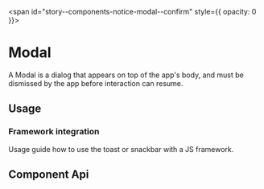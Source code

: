 
<span id="story--components-notice-modal--confirm" style={{ opacity: 0 }}></span>

# Modal

A Modal is a dialog that appears on top of the app's body, and must be dismissed by the app before interaction can resume.

<Canvas>
  <Story id="components-notice-modal--confirm" />
</Canvas>

## Usage

### Framework integration

Usage guide how to use the toast or snackbar with a JS framework.

<bal-doc-link-list>
  <a href="?path=/docs/usage-modal--page#usage-with-angular">
    <bal-doc-link-list-item template="angular"></bal-doc-link-list-item>
  </a>
  <a href="?path=/docs/usage-modal--page#usage-with-vue">
    <bal-doc-link-list-item template="vue"></bal-doc-link-list-item>
  </a>
</bal-doc-link-list>

## Component Api

<Description markdown={readme} />
<Description markdown={modalHeader} />
<Description markdown={modalBody} />

<br />


<Description markdown={testing} />

<bal-doc-github link="/components/notice/bal-modal/stories/bal-modal.docs.mdx"></bal-doc-github>
